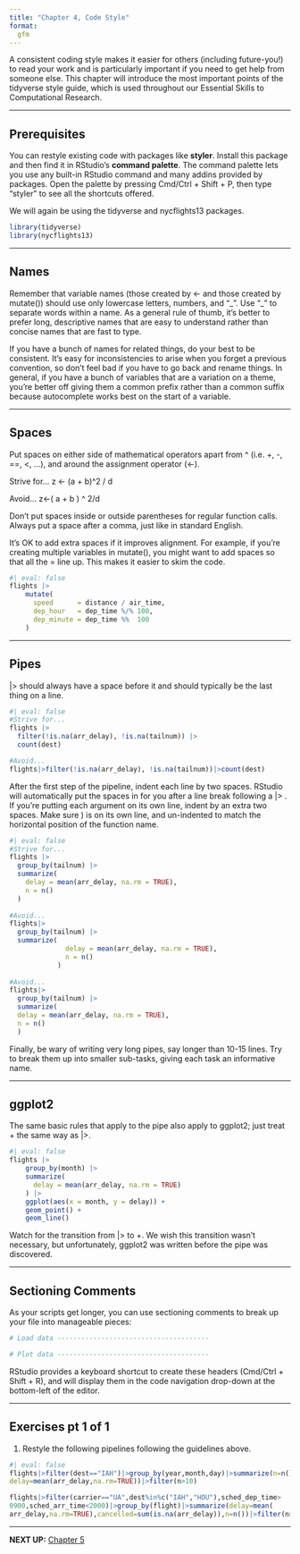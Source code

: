 ```yaml
---
title: "Chapter 4, Code Style"
format:
  gfm
---
```


A consistent coding style makes it easier for others (including future-you!) to read your work and is particularly important if you need to get help from someone else.
This chapter will introduce the most important points of the tidyverse style guide, which is used throughout our Essential Skills to Computational Research.

------------------------------------------------------------------------

## Prerequisites

You can restyle existing code with packages like **styler**.
Install this package and then find it in RStudio's **command palette**.
The command palette lets you use any built-in RStudio command and many addins provided by packages.
Open the palette by pressing Cmd/Ctrl + Shift + P, then type “styler” to see all the shortcuts offered.

We will again be using the tidyverse and nycflights13 packages.
```r
library(tidyverse)
library(nycflights13)
```

------------------------------------------------------------------------

## Names

Remember that variable names (those created by <- and those created by mutate()) should use only lowercase letters, numbers, and "\_". Use "\_" to separate words within a name.
As a general rule of thumb, it’s better to prefer long, descriptive names that are easy to understand rather than concise names that are fast to type.

If you have a bunch of names for related things, do your best to be consistent.
It’s easy for inconsistencies to arise when you forget a previous convention, so don’t feel bad if you have to go back and rename things.
In general, if you have a bunch of variables that are a variation on a theme, you’re better off giving them a common prefix rather than a common suffix because autocomplete works best on the start of a variable.

------------------------------------------------------------------------

## Spaces

Put spaces on either side of mathematical operators apart from ^ (i.e. +, -, ==, <, …), and around the assignment operator (<-).

  Strive for...
  z <- (a + b)^2 / d

  Avoid...
  z<-( a + b ) ^ 2/d

Don’t put spaces inside or outside parentheses for regular function calls.
Always put a space after a comma, just like in standard English.

It’s OK to add extra spaces if it improves alignment.
For example, if you’re creating multiple variables in mutate(), you might want to add spaces so that all the = line up.
This makes it easier to skim the code.
```r
#| eval: false
flights |> 
    mutate(
      speed      = distance / air_time,
      dep_hour   = dep_time %/% 100,
      dep_minute = dep_time %%  100
    )
```

------------------------------------------------------------------------

## Pipes

|> should always have a space before it and should typically be the last thing on a line.
```r
#| eval: false
#Strive for...
flights |>  
  filter(!is.na(arr_delay), !is.na(tailnum)) |> 
  count(dest)

#Avoid...
flights|>filter(!is.na(arr_delay), !is.na(tailnum))|>count(dest)
```

After the first step of the pipeline, indent each line by two spaces.
RStudio will automatically put the spaces in for you after a line break following a |> .
If you’re putting each argument on its own line, indent by an extra two spaces. Make sure ) is on its own line, and un-indented to match the horizontal position of the function name.
```r
#| eval: false
#Strive for...
flights |>  
  group_by(tailnum) |> 
  summarize(
    delay = mean(arr_delay, na.rm = TRUE),
    n = n()
  )
  
#Avoid...
flights|>
  group_by(tailnum) |> 
  summarize(
              delay = mean(arr_delay, na.rm = TRUE), 
              n = n()
            )
              
#Avoid...
flights|>
  group_by(tailnum) |> 
  summarize(
  delay = mean(arr_delay, na.rm = TRUE), 
  n = n()
  )
```

Finally, be wary of writing very long pipes, say longer than 10-15 lines.
Try to break them up into smaller sub-tasks, giving each task an informative name.

------------------------------------------------------------------------

## ggplot2

The same basic rules that apply to the pipe also apply to ggplot2; just treat + the same way as |>.
```r
#| eval: false
flights |> 
    group_by(month) |> 
    summarize(
      delay = mean(arr_delay, na.rm = TRUE)
    ) |> 
    ggplot(aes(x = month, y = delay)) +
    geom_point() + 
    geom_line()
```
    
Watch for the transition from |> to +.
We wish this transition wasn’t necessary, but unfortunately, ggplot2 was written before the pipe was discovered.

------------------------------------------------------------------------

## Sectioning Comments

As your scripts get longer, you can use sectioning comments to break up your file into manageable pieces:
```r
# Load data --------------------------------------

# Plot data --------------------------------------
```

RStudio provides a keyboard shortcut to create these headers (Cmd/Ctrl + Shift + R), and will display them in the code navigation drop-down at the bottom-left of the editor.

------------------------------------------------------------------------

## Exercises pt 1 of 1

1. Restyle the following pipelines following the guidelines above.
```r
#| eval: false
flights|>filter(dest=="IAH")|>group_by(year,month,day)|>summarize(n=n(),
delay=mean(arr_delay,na.rm=TRUE))|>filter(n>10)

flights|>filter(carrier=="UA",dest%in%c("IAH","HOU"),sched_dep_time>
0900,sched_arr_time<2000)|>group_by(flight)|>summarize(delay=mean(
arr_delay,na.rm=TRUE),cancelled=sum(is.na(arr_delay)),n=n())|>filter(n>10)
```

------------------------------------------------------------------------

**NEXT UP:** [Chapter 5](https://github.com/UCSC-Treehouse/Essential-skills-for-Treehouse-computational-research/blob/main/Chapter-Instructions/Chapter_05_Instructions.md)